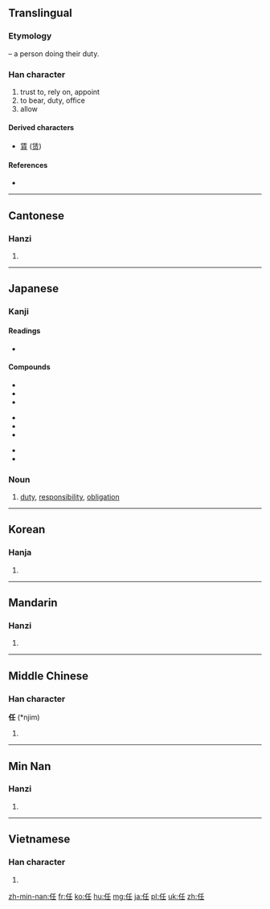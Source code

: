 {{also|仟|件}}
==Translingual==
{{stroke order|strokes=6}}

===Etymology===
{{Han compound|人|alt1=亻|t1=person|壬|ls=psc|c1=s|c2=p}} – a person doing their duty.

===Han character===
{{Han char|rn=9|rad=人|as=04|sn=6|four=2221<sub>4</sub>|canj=人竹土 (OHG)}}

# trust to, rely on, appoint
# to bear, duty, office
# allow

====Derived characters====
* [[賃]] ([[赁]])

====References====
* {{Han ref|kx=0094.240|dkj=00416|dj=0200.150|hdz=10122.060|uh=4EFB|ud=20219|bh=A5F4|bd=42484}}

----

==Cantonese==

===Hanzi===
{{yue-hanzi|jyut=|y=[[yam]]6}}

# {{defn|lang=yue|sort=人04}}

----

==Japanese==

===Kanji===
{{ja-kanji|grade=5|rs=人04}}

====Readings====
* {{ja-readings|on=[[にん]] ('''[[nin]]'''), [[にむ]] (nimu), [[じん]] ('''[[Jin]]'''), [[じむ]] (jimu)|kun=[[まかせる]] (makaseru), [[になう]] (ninau), [[たえる]] (taeru)}}

====Compounds====
{{top3}}
* {{l|ja|sc=Jpan|責任|責任|tr=せきにん, sekinin}}
* {{l|ja|sc=Jpan|委任|委任|tr=いにん, inin}}
* {{l|ja|sc=Jpan|解任|解任|tr=かいにん, kainin}}
{{mid3}}
* {{l|ja|sc=Jpan|無責任|無責任|tr=むせきにん, musekinin}}
* {{l|ja|sc=Jpan|専任|専任|tr=せんにん, sennin}}
* {{l|ja|sc=Jpan|信任|信任|tr=しんにん, shinnin}}
{{mid3}}
* {{l|ja|sc=Jpan|任命|任命|tr=にんめい, ninmei}}
* {{l|ja|sc=Jpan|任務|任務|tr=にんむ, ninmu}}
{{bottom}}

===Noun===
{{ja-noun|k|hira=にん|rom=nin}}

# [[duty]], [[responsibility]], [[obligation]]

----

==Korean==

===Hanja===
{{ko-hanja|hangeul=임|rv=[[Im]]|mr=[[Im]]}}

# {{defn|lang=ko|sort=人04}}

----

==Mandarin==

===Hanzi===
{{cmn-hanzi|pin=[[rèn]] ([[ren4]])|wg=[[jen]]<sup>4</sup>}}

# {{defn|lang=cmn|sort=人04}}

----

==Middle Chinese==

===Han character===
'''任''' (*njim)<!--asterisk indicates that this character appears more than four times in the Tang Dynasty corpus of literature-->

# {{defn|lang=zhx-mid|sort=人04}}

----

==Min Nan==

===Hanzi===
{{yue-hanzi|jyut=|y=[[jen]]}}
# {{defn|lang=yue|sort=人04}}


----

==Vietnamese==

===Han character===
{{vi-hantu|[[nhiệm]], [[nhậm]], [[nhẩm]], [[nhầm]], [[nhâm]], [[nhăm]], [[nhặm]], [[vững]]|rs=人04}}

# {{defn|lang=vi|sort=人04}}

[[zh-min-nan:任]]
[[fr:任]]
[[ko:任]]
[[hu:任]]
[[mg:任]]
[[ja:任]]
[[pl:任]]
[[uk:任]]
[[zh:任]]